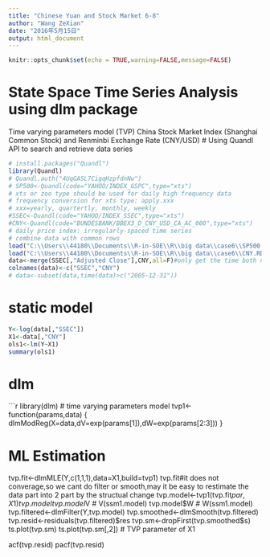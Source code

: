 ```yaml
---
title: "Chinese Yuan and Stock Market 6-8"
author: "Wang ZeXian"
date: "2016年5月15日"
output: html_document
---
```


```r
knitr::opts_chunk$set(echo = TRUE,warning=FALSE,message=FALSE)
```

# State Space Time Series Analysis using dlm package
Time varying parameters model (TVP)
China Stock Market Index (Shanghai Common Stock) and
Renminbi Exchange Rate (CNY/USD)
# Using Quandl API to search and retrieve data series
```r
# install.packages("Quandl")
library(Quandl)
# Quandl.auth("4UqGASL7CigqHzpfdnNw")
# SP500<-Quandl(code="YAHOO/INDEX_GSPC",type="xts") 
# xts or zoo type should be used for daily high frequency data
# frequency conversion for xts type: apply.xxx
# xxx=yearly, quartertly, monthly, weekly
#SSEC<-Quandl(code="YAHOO/INDEX_SSEC",type="xts") 
#CNY<-Quandl(code="BUNDESBANK/BBEX3_D_CNY_USD_CA_AC_000",type="xts") 
# daily price index: irregularly-spaced time series
# combine data with common rows
load("C:\\Users\\44180\\Documents\\R-in-SOE\\R\\big data\\case6\\SP500 and SSEC.RData")
load("C:\\Users\\44180\\Documents\\R-in-SOE\\R\\big data\\case6\\CNY.RData")
data<-merge(SSEC[,"Adjusted Close"],CNY,all=F)#only get the time both not na
colnames(data)<-c("SSEC","CNY")
# data<-subset(data,time(data)>c("2005-12-31"))
```
# static model
```r
Y<-log(data[,"SSEC"])
X1<-data[,"CNY"]
ols1<-lm(Y~X1)
summary(ols1)
```
# dlm
```r
library(dlm)
# time varying parameters model
tvp1<-function(params,data) {
  dlmModReg(X=data,dV=exp(params[1]),dW=exp(params[2:3]))
}

# ML Estimation 
tvp.fit<-dlmMLE(Y,c(1,1,1),data=X1,build=tvp1)
tvp.fit#it does not converage,so we cant do filter or smooth,may it be easy to restimate the data part into 2 part by the structual change
tvp.model<-tvp1(tvp.fit$par,X1)
tvp.model
tvp.model$V  # V(ssm1.model)
tvp.model$W  # W(ssm1.model)
tvp.filtered<-dlmFilter(Y,tvp.model)
tvp.smoothed<-dlmSmooth(tvp.filtered)
tvp.resid<-residuals(tvp.filtered)$res
tvp.sm<-dropFirst(tvp.smoothed$s)
ts.plot(tvp.sm)
ts.plot(tvp.sm[,2]) # TVP parameter of X1

acf(tvp.resid)
pacf(tvp.resid)

